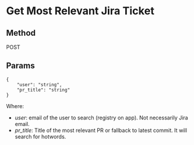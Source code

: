 # Get Most Relevant Jira Ticket

## Method

POST

## Params

```
{
    "user": "string",
    "pr_title": "string"
}
```

Where:

- _user_: email of the user to search (registry on app). Not necessarily Jira email.
- _pr_title_: Title of the most relevant PR or fallback to latest commit. It will search for hotwords.
